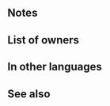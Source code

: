 {{Weapon Infobox
|tagid=SID_夢の王の角
|intID=3703
|exclusive=1
|weaponType=Beast
|canUseMove=Cavalry
|cost=400
|might=14
|range=1
|cooldown=-1
|effect=Accelerates Special trigger (cooldown count-1). At start of combat, if unit's HP ≥ 25%, inflicts Atk/Def-X on foe (X = 50% of highest total bonuses among unit and allies within 3 spaces of unit +6), unit makes a guaranteed follow-up attack during combat, and reduces damage from attacks during combat and from area-of-effect Specials (excluding Røkkr area-of-effect Specials) by 30%. At start of turn, if unit is adjacent to only beast or dragon allies or is not adjacent to any ally, unit transforms (otherwise, unit reverts). If unit transforms, grants Atk+2 to unit, inflicts Atk/Def-X on foe during combat (X = number of spaces from start position to end position of whoever initiated combat + 3; max 6), and also, if X ≥ 5, reduces damage from foe's first attack by 30% during combat.
|required=Adult (Cavalry)
|properties=random_owner
}}
==Notes==
{{TemporaryDebufffromBonus|source=the unit or ally with the highest bonus|percent=50%}}
{{Guaranteed follow-up interaction}}
{{DamagePercentageReduction}}
{{AoEDamageReduction}}
{{Beast (Cavalry)}}

==List of owners==
{{Skill Hero List}}
==In other languages==
{{OtherLanguages
|japanese=夢の王の角
|german=Traumhorn
|spanishEU=Cuerno de sueño
|spanishLA=Cuerno de sueño
|french=Cor rêve
|italian=Corno da sogno
|chineseTW=夢之王之角
|portuguese=Berrante sonho
}}
==See also==
{{See also skills|cond=Description LIKE '%inflict%on foe%highest total bonuses%' OR Description LIKE '%reduces damage from attacks during combat and from area-of-effect specials (excluding Røkkr area-of-effect Specials) by _0%' OR Description LIKE '%reduces damage from attacks during combat and from area-of-effect specials by%'}}
{{Weapons Navbox}}